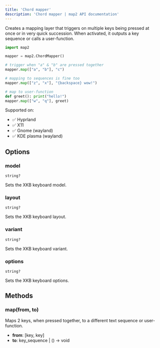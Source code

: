 ```yaml
---
title: 'Chord mapper'
description: 'Chord mapper | map2 API documentation'
---
```



Creates a mapping layer that triggers on multiple keys being pressed at once or in very quick
succession.
When activated, it outputs a key sequence or calls a user-function.

```python
import map2

mapper = map2.ChordMapper()

# trigger when "a" & "b" are pressed together
mapper.map(["a", "b"], "c")

# mapping to sequences is fine too
mapper.map(["z", "x"], "{backspace} wow!")

# map to user-function
def greet(): print("hello!")
mapper.map(["w", "q"], greet)
```

Supported on:
- ✅ Hyprland
- ✅ X11
- ✅ Gnome (wayland)
- ✅ KDE plasma (wayland)


## Options

### model

```
string?
```

Sets the XKB keyboard model.

### layout

```
string?
```

Sets the XKB keyboard layout.

### variant

```
string?
```

Sets the XKB keyboard variant.

### options

```
string?
```

Sets the XKB keyboard options.


## Methods

### map(from, to)

Maps 2 keys, when pressed together, to a different text sequence or user-function.

- **from**: [key, key]
- **to**: key_sequence | () -> void
